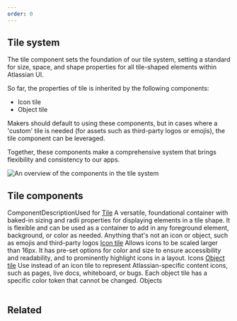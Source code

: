 ```yaml
---
order: 0
---
```




## Tile system

The tile component sets the foundation of our tile system, setting a standard for size, space, and
shape properties for all tile-shaped elements within Atlassian UI.

So far, the properties of tile is inherited by the following components:

- Icon tile
- Object tile

Makers should default to using these components, but in cases where a 'custom' tile is needed (for
assets such as third-party logos or emojis), the tile component can be leveraged.

Together, these components make a comprehensive system that brings flexibility and consistency to
our apps.

<Image
	src={tileOverviewLight}
	srcDark={tileOverviewDark}
	alt="An overview of the components in the tile system"
/>

## Tile components

<Table>
	<THead>
		<HeadCell>Component</HeadCell>
		<HeadCell>Description</HeadCell>
		<HeadCell>Used for</HeadCell>
	</THead>
	<TBody>
		<Row key={1}>
			<Cell width="18%">
				<a href="/components/tile/examples">Tile</a>
			</Cell>
			<Cell>
				A versatile, foundational container with baked-in sizing and radii properties for displaying
				elements in a tile shape. It is flexible and can be used as a container to add in any
				foreground element, background, or color as needed.
			</Cell>
			<Cell>Anything that's not an icon or object, such as emojis and third-party logos</Cell>
		</Row>
		<Row key={2}>
			<Cell width="18%">
				<a href="/components/icon/icon-tile/examples">Icon tile</a>
			</Cell>
			<Cell>
				Allows icons to be scaled larger than 16px. It has pre-set options for color and size to
				ensure accessibility and readability, and to prominently highlight icons in a layout.
			</Cell>
			<Cell>Icons</Cell>
		</Row>
		<Row key={3}>
			<Cell width="18%">
				<a href="/components/object/object-tile/examples">Object tile</a>
			</Cell>
			<Cell>
				Use instead of an icon tile to represent Atlassian-specific content icons, such as pages,
				live docs, whiteboard, or bugs. Each object tile has a specific color token that cannot be
				changed.
			</Cell>
			<Cell>Objects</Cell>
		</Row>
	</TBody>
</Table>

## Related

<RelatedCardGrid>
	<RelatedCard
		title="Object tile"
		description="Represents Atlassian-specific content in a tile"
		image={{
			src: objectTile,
			alt: '',
		}}
		href="/components/object/object-tile/examples"
	/>
	<RelatedCard
		title="Icon tile"
		description="An icon with properties determined by Tile"
		image={{
			src: iconTile,
			alt: '',
		}}
		href="/components/icon/icon-tile/examples"
	/>
</RelatedCardGrid>
